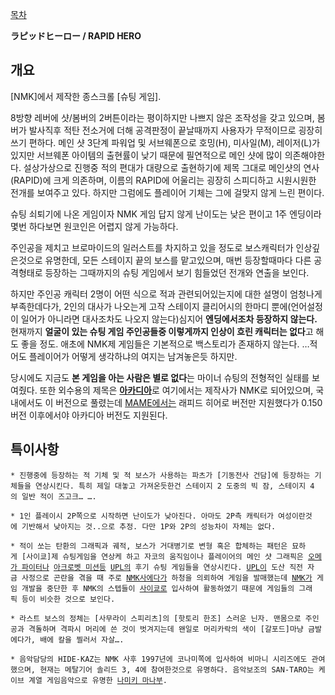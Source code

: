 [[목차]]

{{{#!html
<script type="text/javascript" src="http://ext.nicovideo.jp/thumb_watch/sm6931459"></script><noscript><a href="http://www.nicovideo.jp/watch/sm6931459">【ニコニコ動画】『ラピッドヒーロー』プレイ動画</a></noscript>
}}}
'''ラピッドヒーロー / RAPID HERO'''

== 개요 ==
[NMK]에서 제작한 종스크롤 [슈팅 게임].

8방향 레버에 샷/봄버의 2버튼이라는 평이하지만 나쁘지 않은 조작성을 갖고 있으며, 봄버가 발사직후 적탄 전소거에 더해 공격판정이 끝날때까지 사용자가 무적이므로 굉장히 쓰기 편하다. 메인 샷 3단계 파워업 및 서브웨폰으로 호밍(H), 미사일(M), 레이저(L)가 있지만 서브웨폰 아이템의 출현률이 낮기 때문에 필연적으로 메인 샷에 많이 의존해야한다. 설상가상으로 진행중 적의 편대가 대량으로 출현하기에 제목 그대로 메인샷의 연사(RAPID)에 크게 의존하며, 이름의 RAPID에 어울리는 굉장히 스피디하고 시원시원한 전개를 보여주고 있다. 하지만 그럼에도 플레이어 기체는 그에 걸맞지 않게 느린 편이다.

슈팅 쇠퇴기에 나온 게임이자 NMK 게임 답지 않게 난이도는 낮은 편이고 1주 엔딩이라 몇번 하다보면 원코인은 어렵지 않게 가능하다.

주인공을 제치고 브로마이드의 일러스트를 차지하고 있을 정도로 보스캐릭터가 인상깊은것으로 유명한데, 모든 스테이지 끝의 보스를 맡고있으며, 매번 등장할때마다 다른 공격형태로 등장하는 그때까지의 슈팅 게임에서 보기 힘들었던 전개와 연출을 보인다.

하지만 주인공 캐릭터 2명이 어떤 식으로 적과 관련되어있는지에 대한 설명이 엄청나게 부족한데다가, 2인의 대사가 나오는게 고작 스테이지 클리어시의 한마디 뿐에(언어설정이 일어가 아니라면 대사조차도 나오지 않는다)심지어 '''엔딩에서조차 등장하지 않는다.''' 현재까지 '''얼굴이 있는 슈팅 게임 주인공들중 이렇게까지 인상이 흐린 캐릭터는 없다'''고 해도 좋을 정도. 애초에 NMK제 게임들은 기본적으로 백스토리가 존재하지 않는다. …적어도 플레이어가 어떻게 생각하냐의 여지는 남겨놓은듯 하지만.

당시에도 지금도 '''본 게임을 아는 사람은 별로 없다'''는 마이너 슈팅의 전형적인 실태를 보여줬다.
또한 외수용의 제목은 '''[[아카디아]]'''로 여기에서는 제작사가 NMK로 되어있으며, 국내에서도 이 버전으로 풀렸는데 [[MAME]]에서는 래피드 히어로 버전만 지원했다가 0.150버전 이후에서야 아카디아 버전도 지원된다.


== 특이사항 ==

 * 진행중에 등장하는 적 기체 및 적 보스가 사용하는 파츠가 [기동전사 건담]에 등장하는 기체들을 연상시킨다. 특히 제일 대놓고 가져온듯한건 스테이지 2 도중의 빅 잠, 스테이지 4의 일반 적이 즈고크… ….

 * 1인 플레이시 2P쪽으로 시작하면 난이도가 낮아진다. 아마도 2P측 캐릭터가 여성이란것에 기반해서 낮아지는 것..으로 추정. 다만 1P와 2P의 성능차이 자체는 없다.

 * 적이 쏘는 탄환의 그래픽과 궤적, 보스가 거대병기로 변형 혹은 합체하는 패턴은 묘하게 [사이쿄]제 슈팅게임을 연상케 하고 자코의 움직임이나 플레이어의 메인 샷 그래픽은 [[오메가 파이터]]나 [[아크로벳 미션]]등 [[UPL]]의 후기 슈팅 게임들을 연상시킨다. [[UPL]]이 도산 직전 자금 사정으로 곤란을 겪을 때 주로 [[NMK]]사에다가 하청을 의뢰하여 게임을 발매했는데 [[NMK]]가 게임 개발을 중단한 후 NMK의 스텝들이 [[사이쿄]]로 입사하여 활동하였기 때문에 게임들의 그래픽 등이 비슷한 것으로 보인다.

 * 라스트 보스의 정체는 [사무라이 스피리츠]의 [핫토리 한조] 스러운 닌자. 맨몸으로 주인공과 격돌하며 격파시 머리에 쓴 것이 벗겨지는데 왠일로 머리카락의 색이 [갈포드]마냥 금발에다가, 배에 칼을 찔러서 자살….

 * 음악담당의 HIDE-KAZ는 NMK 사후 1997년에 코나미쪽에 입사하여 비마니 시리즈에도 관여했으며, 현재는 메탈기어 솔리드 3, 4에 참여한것으로 유명하다. 음악보조의 SAN-TARO는 케이브 계열 게임음악으로 유명한 [[나미키 마나부]].
